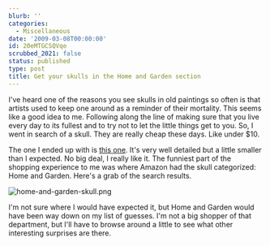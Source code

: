 ```yaml
---
blurb: ''
categories:
  - Miscellaneous
date: '2009-03-08T00:00:00'
id: 20eMTGCSQVqe
scrubbed_2021: false
status: published
type: post
title: Get your skulls in the Home and Garden section
---
```


I've heard one of the reasons you see skulls in old paintings so
often is that artists used to keep one around as a reminder of
their mortality. This seems like a good idea to me. Following along
the line of making sure that you live every day to its fullest and
to try not to let the little things get to you. So, I went in
search of a skull. They are really cheap these days. Like under
$10.

The one I ended up with is
[this one](http://tr.im/h8YB "Grinning Skull"). It's very well
detailed but a little smaller than I expected. No big deal, I
really like it. The funniest part of the shopping experience to me
was where Amazon had the skull categorized: Home and Garden. Here's
a grab of the search results.

  
![home-and-garden-skull.png](http://www.alanwsmith.com/blog/wp-content/uploads/2009/03/home-and-garden-skull.png)

I'm not sure where I would have expected it, but Home and Garden
would have been way down on my list of guesses. I'm not a big
shopper of that department, but I'll have to browse around a little
to see what other interesting surprises are there.
